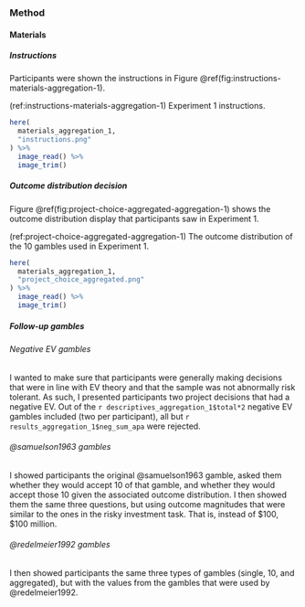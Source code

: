 ### Method

#### Materials

##### Instructions {#instructions-materials-aggregation-1-appendix}

Participants were shown the instructions in
Figure \@ref(fig:instructions-materials-aggregation-1).

(ref:instructions-materials-aggregation-1) Experiment 1 instructions.

```r
here(
  materials_aggregation_1,
  "instructions.png"
) %>%
  image_read() %>%
  image_trim()
```

##### Outcome distribution decision {#outcome-distribution-materials-aggregation-1-appendix}

Figure \@ref(fig:project-choice-aggregated-aggregation-1) shows the outcome
distribution display that participants saw in Experiment 1.

(ref:project-choice-aggregated-aggregation-1) The outcome distribution of the 10 gambles used in Experiment 1.

```r
here(
  materials_aggregation_1,
  "project_choice_aggregated.png"
) %>%
  image_read() %>%
  image_trim()
```

##### Follow-up gambles {#follow-up-materials-aggregation-1-appendix}

###### Negative EV gambles

I wanted to make sure that participants were generally making decisions that
were in line with EV theory and that the sample was not abnormally risk
tolerant. As such, I presented participants two project decisions that had a
negative EV. Out of the `r descriptives_aggregation_1$total*2` negative EV
gambles included (two per participant), all but
`r results_aggregation_1$neg_sum_apa` were rejected.

###### @samuelson1963 gambles

I showed participants the original @samuelson1963 gamble, asked them whether
they would accept 10 of that gamble, and whether they would accept those 10
given the associated outcome distribution. I then showed them the same three
questions, but using outcome magnitudes that were similar to the ones in the
risky investment task. That is, instead of $100, $100 million.

###### @redelmeier1992 gambles

I then showed participants the same three types of gambles (single, 10, and
aggregated), but with the values from the gambles that were used by
@redelmeier1992.
